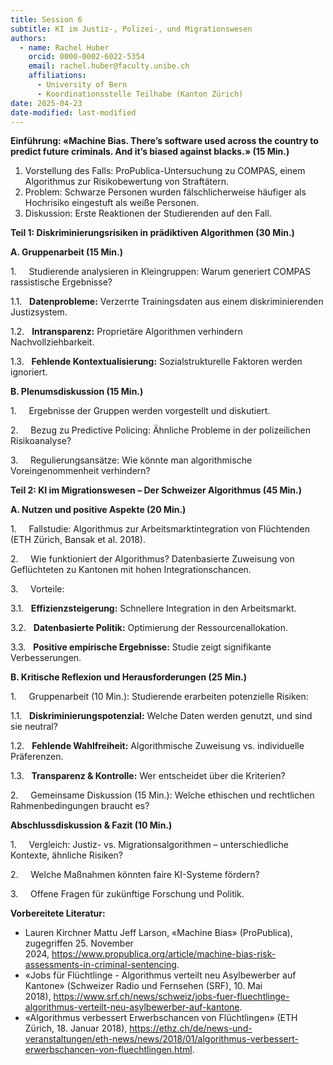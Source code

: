 ```yaml
---
title: Session 6
subtitle: KI im Justiz-, Polizei-, und Migrationswesen
authors: 
  - name: Rachel Huber
    orcid: 0000-0002-6022-5354
    email: rachel.huber@faculty.unibe.ch
    affiliations:
      - University of Bern
      - Koordinationsstelle Teilhabe (Kanton Zürich)
date: 2025-04-23
date-modified: last-modified
---
```


**Einführung: «Machine Bias. There’s software used across the country to predict future criminals. And it’s biased against blacks.» (15 Min.)**

1.  Vorstellung des Falls: ProPublica-Untersuchung zu COMPAS, einem Algorithmus zur Risikobewertung von Straftätern.
2.  Problem: Schwarze Personen wurden fälschlicherweise häufiger als Hochrisiko eingestuft als weiße Personen.
3.  Diskussion: Erste Reaktionen der Studierenden auf den Fall.

**Teil 1: Diskriminierungsrisiken in prädiktiven Algorithmen (30 Min.)**

**A. Gruppenarbeit (15 Min.)**

1.     Studierende analysieren in Kleingruppen: Warum generiert COMPAS rassistische Ergebnisse?

1.1.   **Datenprobleme:** Verzerrte Trainingsdaten aus einem diskriminierenden Justizsystem.

1.2.   **Intransparenz:** Proprietäre Algorithmen verhindern Nachvollziehbarkeit.

1.3.   **Fehlende Kontextualisierung:** Sozialstrukturelle Faktoren werden ignoriert.

**B. Plenumsdiskussion (15 Min.)**

1.     Ergebnisse der Gruppen werden vorgestellt und diskutiert.

2.     Bezug zu Predictive Policing: Ähnliche Probleme in der polizeilichen Risikoanalyse?

3.     Regulierungsansätze: Wie könnte man algorithmische Voreingenommenheit verhindern?

**Teil 2: KI im Migrationswesen – Der Schweizer Algorithmus (45 Min.)**

**A. Nutzen und positive Aspekte (20 Min.)**

1.     Fallstudie: Algorithmus zur Arbeitsmarktintegration von Flüchtenden (ETH Zürich, Bansak et al. 2018).

2.     Wie funktioniert der Algorithmus? Datenbasierte Zuweisung von Geflüchteten zu Kantonen mit hohen Integrationschancen.

3.     Vorteile:

3.1.   **Effizienzsteigerung:** Schnellere Integration in den Arbeitsmarkt.

3.2.   **Datenbasierte Politik:** Optimierung der Ressourcenallokation.

3.3.   **Positive empirische Ergebnisse:** Studie zeigt signifikante Verbesserungen.

**B. Kritische Reflexion und Herausforderungen (25 Min.)**

1.     Gruppenarbeit (10 Min.): Studierende erarbeiten potenzielle Risiken:

1.1.   **Diskriminierungspotenzial:** Welche Daten werden genutzt, und sind sie neutral?

1.2.   **Fehlende Wahlfreiheit:** Algorithmische Zuweisung vs. individuelle Präferenzen.

1.3.   **Transparenz & Kontrolle:** Wer entscheidet über die Kriterien?

2.     Gemeinsame Diskussion (15 Min.): Welche ethischen und rechtlichen Rahmenbedingungen braucht es?

**Abschlussdiskussion & Fazit (10 Min.)**

1.     Vergleich: Justiz- vs. Migrationsalgorithmen – unterschiedliche Kontexte, ähnliche Risiken?

2.     Welche Maßnahmen könnten faire KI-Systeme fördern?

3.     Offene Fragen für zukünftige Forschung und Politik.

**Vorbereitete Literatur:**

-   Lauren Kirchner Mattu Jeff Larson, «Machine Bias» (ProPublica), zugegriffen 25. November 2024, <https://www.propublica.org/article/machine-bias-risk-assessments-in-criminal-sentencing>.
-   «Jobs für Flüchtlinge - Algorithmus verteilt neu Asylbewerber auf Kantone» (Schweizer Radio und Fernsehen (SRF), 10. Mai 2018), <https://www.srf.ch/news/schweiz/jobs-fuer-fluechtlinge-algorithmus-verteilt-neu-asylbewerber-auf-kantone>.
-   «Algorithmus verbessert Erwerbschancen von Flüchtlingen» (ETH Zürich, 18. Januar 2018), <https://ethz.ch/de/news-und-veranstaltungen/eth-news/news/2018/01/algorithmus-verbessert-erwerbschancen-von-fluechtlingen.html>.
